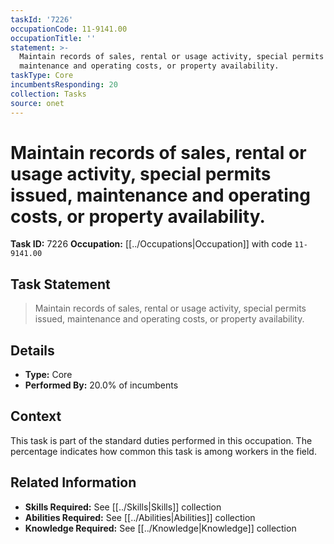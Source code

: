 ```yaml
---
taskId: '7226'
occupationCode: 11-9141.00
occupationTitle: ''
statement: >-
  Maintain records of sales, rental or usage activity, special permits issued,
  maintenance and operating costs, or property availability.
taskType: Core
incumbentsResponding: 20
collection: Tasks
source: onet
---
```

# Maintain records of sales, rental or usage activity, special permits issued, maintenance and operating costs, or property availability.

**Task ID:** 7226
**Occupation:** [[../Occupations|Occupation]] with code `11-9141.00`

## Task Statement

> Maintain records of sales, rental or usage activity, special permits issued, maintenance and operating costs, or property availability.

## Details

- **Type:** Core
- **Performed By:** 20.0% of incumbents

## Context

This task is part of the standard duties performed in this occupation. The percentage indicates how common this task is among workers in the field.

## Related Information

- **Skills Required:** See [[../Skills|Skills]] collection
- **Abilities Required:** See [[../Abilities|Abilities]] collection
- **Knowledge Required:** See [[../Knowledge|Knowledge]] collection
